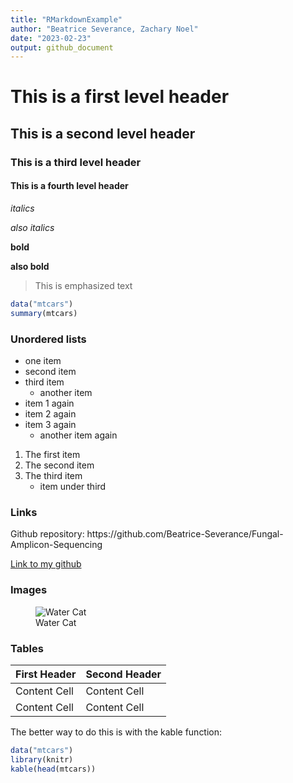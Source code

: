 ```yaml
---
title: "RMarkdownExample"
author: "Beatrice Severance, Zachary Noel"
date: "2023-02-23"
output: github_document
---
```


# This is a first level header

## This is a second level header

### This is a third level header

#### This is a fourth level header

*italics*

_also italics_

**bold**

__also bold__

> This is emphasized text

```r
data("mtcars")
summary(mtcars)
```

### Unordered lists

- one item
- second item
- third item
  - another item

* item 1 again
* item 2 again
* item 3 again
  * another item again

1. The first item
2. The second item
3. The third item
    - item under third

### Links

Github repository:
https://github.com/Beatrice-Severance/Fungal-Amplicon-Sequencing

[Link to my github](https://github.com/Beatrice-Severance/Fungal-Amplicon-Sequencing)

### Images

![Water Cat](Water Cat.jpg)

### Tables

First Header  | Second Header
--------------|--------------
Content Cell  | Content Cell
Content Cell  | Content Cell

The better way to do this is with the kable function:
```r
data("mtcars")
library(knitr)
kable(head(mtcars))
```
